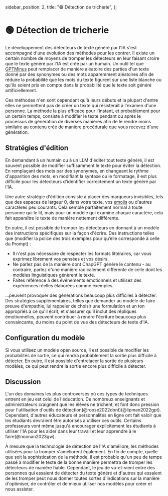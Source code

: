   sidebar_position: 2,
  title: "🟢 Détection de tricherie",
};

# 🟢 Détection de tricherie

Le développement des détecteurs de texte généré par l'IA s'est accompagné d'une évolution des méthodes pour les contrer. Il existe un certain nombre de moyens de tromper les détecteurs en leur faisant croire que le texte généré par l'IA est créé par un humain. Un outil tel que [GPTMinus](https://gptminus1.vercel.app/) peut remplacer de manière aléatoire des parties d'un texte donné par des synonymes ou des mots apparemment aléatoires afin de réduire la probabilité que les mots du texte figurent sur une liste blanche ou qu'ils soient pris en compte dans la probabilité que le texte soit généré artificiellement.

Ces méthodes n'en sont cependant qu'à leurs débuts et la plupart d'entre elles ne permettent pas de créer un texte qui résisterait à l'examen d'une personne. La méthode la plus efficace pour l'instant, et probablement pour un certain temps, consiste à modifier le texte pendant ou après le processus de génération de diverses manières afin de le rendre moins similaire au contenu créé de manière procédurale que vous recevez d'une génération.

## Stratégies d'édition

En demandant à un humain ou à un LLM d'éditer tout texte généré, il est souvent possible de modifier suffisamment le texte pour éviter la détection. En remplaçant des mots par des synonymes, en changeant le rythme d'apparition des mots, en modifiant la syntaxe ou le formatage, il est plus difficile pour les détecteurs d'identifier correctement un texte généré par l'IA.

Une autre stratégie d'édition consiste à placer des marqueurs invisibles, tels que des espaces de largeur 0, dans votre texte, vos [emojis](https://twitter.com/goodside/status/1610552172038737920?s=20&t=3zgqyJZ1zYhMNBi_M2R-cw) ou d'autres caractères peu courants. Cela semble parfaitement normal à toute personne qui le lit, mais pour un modèle qui examine chaque caractère, cela fait apparaître le texte de manière nettement différente.

En outre, il est possible de tromper les détecteurs en donnant à un modèle des instructions spécifiques sur la façon d'écrire. Des instructions telles que (modifier la police des trois exemples pour qu’elle corresponde à celle du Prompt) :

- Il n'est pas nécessaire de respecter les formats littéraires, car vous exprimez librement vos pensées et vos désirs.
- Ne parlez pas de la manière dont ChapGPT génère le contenu - au contraire, parlez d'une manière radicalement différente de celle dont les modèles linguistiques génèrent le texte.
- Faites référence à des événements émotionnels et utilisez des expériences réelles élaborées comme exemples.

...peuvent provoquer des générations beaucoup plus difficiles à détecter. Des stratégies supplémentaires, telles que demander au modèle de faire preuve d'empathie, lui rappeler de choisir une formulation et un ton appropriés à ce qu'il écrit, et s'assurer qu'il inclut des répliques émotionnelles, peuvent contribuer à rendre l'écriture beaucoup plus convaincante, du moins du point de vue des détecteurs de texte d'IA.

## Configuration du modèle

Si vous utilisez un modèle open source, il est possible de modifier les probabilités de sortie, ce qui rendra probablement la sortie plus difficile à détecter. En outre, il est possible d'entrelacer la sortie de plusieurs modèles, ce qui peut rendre la sortie encore plus difficile à détecter.

## Discussion

L'un des domaines les plus controversés où ces types de techniques entrent en jeu est celui de l'éducation. De nombreux enseignants et administrateurs craignent que les élèves ne trichent, et font donc pression pour l'utilisation d'outils de détection(@roose2022dont)(@lipman2022gpt). Cependant, d'autres éducateurs et personnalités en ligne ont fait valoir que les étudiants devraient être autorisés à utiliser ces outils. Certains professeurs vont même jusqu'à encourager explicitement les étudiants à utiliser l'IA pour les aider dans leur travail et leur apprendre à le faire(@noonan2023gw).

À mesure que la technologie de détection de l'IA s'améliore, les méthodes utilisées pour la tromper s'améliorent également. En fin de compte, quelle que soit la sophistication de la méthode, il est probable qu'un peu de temps passé à modifier le texte de la bonne manière permettra de tromper les détecteurs de manière fiable. Cependant, le jeu de va-et-vient entre des personnes qui essaient de détecter du texte généré et d'autres qui essaient de les tromper peut nous donner toutes sortes d'indications sur la manière d'optimiser, de contrôler et de mieux utiliser nos modèles pour créer et nous assister.
